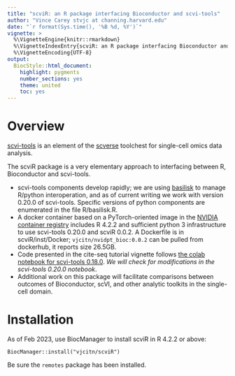 ```yaml
---
title: "scviR: an R package interfacing Bioconductor and scvi-tools"
author: "Vince Carey stvjc at channing.harvard.edu"
date: "`r format(Sys.time(), '%B %d, %Y')`"
vignette: >
  %\VignetteEngine{knitr::rmarkdown}
  %\VignetteIndexEntry{scviR: an R package interfacing Bioconductor and scvi-tools}
  %\VignetteEncoding{UTF-8}
output:
  BiocStyle::html_document:
    highlight: pygments
    number_sections: yes
    theme: united
    toc: yes
---
```


# Overview

[scvi-tools](https://scvi-tools.org/) is
an element of the [scverse](https://scverse.org/) toolchest for
single-cell omics data analysis.

The scviR package is a very elementary approach to interfacing
between R, Bioconductor and scvi-tools.  

- scvi-tools components develop rapidly; we are
using [basilisk](https://bioconductor.org/packages/basilisk)
to manage R/python interoperation, and as of current
writing we work with version 0.20.0 of scvi-tools.  Specific
versions of python components are enumerated in the file R/basilisk.R.
- A docker container based on a PyTorch-oriented image in
the [NVIDIA container registry](nvcr.io/nvidia/pytorch:22.12-py3) includes
R 4.2.2 and sufficient python 3 infrastructure to use scvi-tools 0.20.0
and scviR 0.0.2.  A Dockerfile is in scviR/inst/Docker;
`vjcitn/nvidpt_bioc:0.0.2` can be pulled from dockerhub, it reports
size 26.5GB.  
- Code presented in the cite-seq tutorial
vignette follows [the colab notebook
for scvi-tools 0.18.0](https://colab.research.google.com/github/scverse/scvi-tutorials/blob/0.18.0/totalVI.ipynb).  *We will check for modifications in the scvi-tools 0.20.0 notebook*.
- Additional work on this package will facilitate comparisons between
outcomes of Bioconductor, scVI, and other analytic toolkits in the
single-cell domain.

# Installation

As of Feb 2023, use BiocManager to install scviR in R 4.2.2 or above:
```
BiocManager::install("vjcitn/scviR")
```
Be sure the `remotes` package has been installed.
